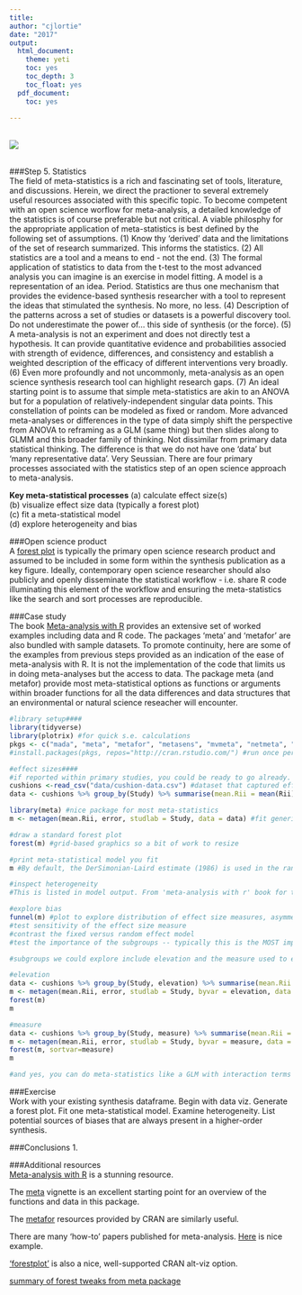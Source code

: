 ```yaml
---
title: 
author: "cjlortie"
date: "2017"
output:
  html_document:
    theme: yeti
    toc: yes
    toc_depth: 3
    toc_float: yes
  pdf_document:
    toc: yes
   
---
```


<br>
![](./statistics.jpg)     
<br>

###Step 5. Statistics  
The field of meta-statistics is a rich and fascinating set of tools, literature, and discussions. Herein, we direct the practioner to several extremely useful resources associated with this specific topic. To become competent with an open science worflow for meta-analysis, a detailed knowledge of the statistics is of course preferable but not critical. A viable philosphy for the appropriate application of meta-statistics is best defined by the following set of assumptions. (1) Know thy 'derived' data and the limitations of the set of research summarized. This informs the statistics. (2) All statistics are a tool and a means to end - not the end. (3) The formal application of statistics to data from the t-test to the most advanced analysis you can imagine is an exercise in model fitting. A model is a representation of an idea. Period. Statistics are thus one mechanism that provides the evidence-based synthesis researcher with a tool to represent the ideas that stimulated the synthesis. No more, no less. (4) Description of the patterns across a set of studies or datasets is a powerful discovery tool. Do not underestimate the power of... this side of synthesis (or the force). (5) A meta-analysis is not an experiment and does not directly test a hypothesis. It can provide quantitative evidence and probabilities associed with strength of evidence, differences, and consistency and establish a weighted description of the efficacy of different interventions very broadly. (6) Even more profoundly and not uncommonly, meta-analysis as an open science synthesis research tool can highlight research gaps. (7) An ideal starting point is to assume that simple meta-statistics are akin to an ANOVA but for a population of relatively-independent singular data points. This constellation of points can be modeled as fixed or random. More advanced meta-analyses or differences in the type of data simply shift the perspective from ANOVA to reframing as a GLM (same thing) but then slides along to GLMM and this broader family of thinking. Not dissimilar from primary data statistical thinking. The difference is that we do not have one 'data' but 'many representative data'. Very Seussian. There are four primary processes associated with the statistics step of an open science approach to meta-analysis.  

**Key meta-statistical processes**
(a) calculate effect size(s)  
(b) visualize effect size data (typically a forest plot)  
(c) fit a meta-statistical model  
(d) explore heterogeneity and bias  

###Open science product  
A [forest plot](https://en.wikipedia.org/wiki/Forest_plot) is typically the primary open science research product and assumed to be included in some form within the synthesis publication as a key figure. Ideally, contemporary open science researcher should also publicly and openly disseminate the statistical workflow - i.e. share R code illuminating this element of the workflow and ensuring the meta-statistics like the search and sort processes are reproducible.  

###Case study  
The book [Meta-analysis with R](http://www.springer.com/us/book/9783319214153) provides an extensive set of worked examples including data and R code. The packages 'meta' and 'metafor' are also bundled with sample datasets. To promote continuity, here are some of the examples from previous steps provided as an indication of the ease of meta-analysis with R. It is not the implementation of the code that limits us in doing meta-analyses but the access to data. The package meta (and metafor) provide most meta-statistical options as functions or arguments within broader functions for all the data differences and data structures that an environmental or natural science reseacher will encounter.

```r
#library setup####
library(tidyverse)
library(plotrix) #for quick s.e. calculations
pkgs <- c("mada", "meta", "metafor", "metasens", "mvmeta", "netmeta", "rmeta", "ellipse") #recommended install for almost every meta-challenge you will encounter, most parsonimous install is 'meta'
#install.packages(pkgs, repos="http://cran.rstudio.com/") #run once per machine not per instance

#effect sizes####
#if reported within primary studies, you could be ready to go already. If not, the package meta provides a wide variety of standard effect size measures provided you have the data.
cushions <-read_csv("data/cushion-data.csv") #dataset that captured effect sizes directly from plant interaction studies
data <- cushions %>% group_by(Study) %>% summarise(mean.Rii = mean(Rii), error = std.error(Rii))

library(meta) #nice package for most meta-statistics
m <- metagen(mean.Rii, error, studlab = Study, data = data) #fit generic meta-analysis to an object

#draw a standard forest plot
forest(m) #grid-based graphics so a bit of work to resize

#print meta-statistical model you fit
m #By default, the DerSimonian-Laird estimate (1986) is used in the random effects model (method.tau="DL"), however this argument change be changed to the statistical norm for your field or specific data. another popular method in ecology is the Restricted maximum-likelihood estimator (method.tau="REML")

#inspect heterogeneity
#This is listed in model output. From 'meta-analysis with r' book for the 'meta' package for instance, Q is the weighted sum of squares about the fixed effect estimate. Large values of Q indicate greater heterogeneity between the individual studies in a meta-analysis, and greater values of the between-study heterogeneity. If p < 0.05, there is 'significant' heterogeneity from study-to-study. Nonetheless in this context, you must contrast the fixed versus random-effects models and the sign of the study-level effect sizes measures to conclude whether the treatment is effective and/or consistent.  

#explore bias
funnel(m) #plot to explore distribution of effect size measures, asymmetry suggests bias in the field of research
#test sensitivity of the effect size measure
#contrast the fixed versus random effect model
#test the importance of the subgroups -- typically this is the MOST important test for bias - sensitivity

#subgroups we could explore include elevation and the measure used to estimate the effect of this potential keystone species

#elevation
data <- cushions %>% group_by(Study, elevation) %>% summarise(mean.Rii = mean(Rii), error = std.error(Rii))
m <- metagen(mean.Rii, error, studlab = Study, byvar = elevation, data = data)
forest(m) 
m

#measure
data <- cushions %>% group_by(Study, measure) %>% summarise(mean.Rii = mean(Rii), error = std.error(Rii))
m <- metagen(mean.Rii, error, studlab = Study, byvar = measure, data = data) #fit generic meta-analysis to an object
forest(m, sortvar=measure) 
m

#and yes, you can do meta-statistics like a GLM with interaction terms


```

###Exercise  
Work with your existing synthesis dataframe. Begin with data viz. Generate a forest plot. Fit one meta-statistical model. Examine heterogeneity. List potential sources of biases that are always present in a higher-order synthesis.  

###Conclusions
1. 



###Additional resources  
[Meta-analysis with R](http://www.springer.com/us/book/9783319214153) is a stunning resource.  

The [meta](https://cran.r-project.org/web/packages/meta/index.html) vignette is an excellent starting point for an overview of the functions and data in this package.

The [metafor](https://cran.r-project.org/web/packages/metafor/index.html) resources provided by CRAN are similarly useful.

There are many 'how-to' papers published for meta-analysis. [Here](http://onlinelibrary.wiley.com/wol1/doi/10.1348/000711010X502733/full) is nice example.

['forestplot'](https://cran.r-project.org/web/packages/forestplot/forestplot.pdf) is also a nice, well-supported CRAN alt-viz option.

[summary of forest tweaks from meta package](https://rdrr.io/cran/meta/man/forest.html)